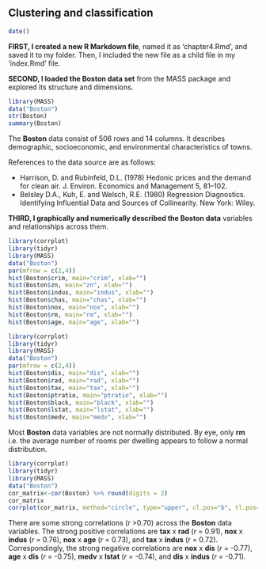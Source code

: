 
## Clustering and classification

```r
date()
```
**FIRST, I created a new R Markdown file**, named it as 'chapter4.Rmd', and saved it to my folder. Then, I included the new file as a child file in my 'index.Rmd' file.

**SECOND, I loaded the Boston data set** from the MASS package and explored its structure and dimensions.

```r
library(MASS)
data("Boston")
str(Boston)
summary(Boston)
```

The **Boston** data consist of 506 rows and 14 columns. It describes demographic, socioeconomic, and environmental characteristics of towns.

References to the data source are as follows:

- Harrison, D. and Rubinfeld, D.L. (1978) Hedonic prices and the demand for clean air. J. Environ. Economics and Management 5, 81–102.
- Belsley D.A., Kuh, E. and Welsch, R.E. (1980) Regression Diagnostics. Identifying Influential Data and Sources of Collinearity. New York: Wiley.

**THIRD, I graphically and numerically described the Boston data** variables and relationships across them.

```r
library(corrplot)
library(tidyr)
library(MASS)
data("Boston")
par(mfrow = c(2,4))
hist(Boston$crim, main="crim", xlab="")
hist(Boston$zn, main="zn", xlab="")
hist(Boston$indus, main="indus", xlab="")
hist(Boston$chas, main="chas", xlab="")
hist(Boston$nox, main="nox", xlab="")
hist(Boston$rm, main="rm", xlab="")
hist(Boston$age, main="age", xlab="")
```
```r
library(corrplot)
library(tidyr)
library(MASS)
data("Boston")
par(mfrow = c(2,4))
hist(Boston$dis, main="dis", xlab="")
hist(Boston$rad, main="rad", xlab="")
hist(Boston$tax, main="tax", xlab="")
hist(Boston$ptratio, main="ptratio", xlab="")
hist(Boston$black, main="black", xlab="")
hist(Boston$lstat, main="lstat", xlab="")
hist(Boston$medv, main="medv", xlab="")
```

Most **Boston** data variables are not normally distributed. By eye, only **rm** i.e. the average number of rooms per dwelling appears to follow a normal distribution.

```r
library(corrplot)
library(tidyr)
library(MASS)
data("Boston")
cor_matrix<-cor(Boston) %>% round(digits = 2)
cor_matrix
corrplot(cor_matrix, method="circle", type="upper", cl.pos="b", tl.pos="d", tl.cex = 0.6)
```

There are some strong correlations (*r* >0.70) across the **Boston** data variables. The strong positive correlations are **tax** x **rad** (*r* = 0.91), **nox** x **indus** (*r* = 0.76), **nox** x **age** (*r* = 0.73), and **tax** x **indus** (*r* = 0.72). Correspondingly, the strong negative correlations are **nox** x **dis** (*r* = -0.77), **age** x **dis** (*r* = -0.75), **medv** x **lstat** (*r* = -0.74), and **dis** x **indus** (*r* = -0.71).
